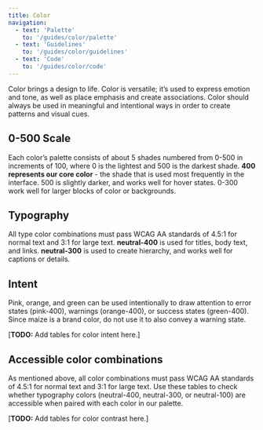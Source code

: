 ```yaml
---
title: Color
navigation:
  - text: 'Palette'
    to: '/guides/color/palette'
  - text: 'Guidelines'
    to: '/guides/color/guidelines'
  - text: 'Code'
    to: '/guides/color/code'
---
```



<Text lede>Color brings a design to life. Color is versatile; it’s used to express emotion and tone, as well as place emphasis and create associations. Color should always be used in meaningful and intentional ways in order to create patterns and visual cues.</Text>

## 0-500 Scale

Each color’s palette consists of about 5 shades numbered from 0-500 in increments of 100, where 0 is the lightest and 500 is the darkest shade. **400 represents our core color** - the shade that is used most frequently in the interface. 500 is slightly darker, and works well for hover states. 0-300 work well for larger blocks of color or backgrounds.

## Typography

All type color combinations must pass WCAG AA standards of 4.5:1 for normal text and 3:1 for large text. **neutral-400** is used for titles, body text, and links. **neutral-300** is used to create hierarchy, and works well for captions or details.

## Intent

Pink, orange, and green can be used intentionally to draw attention to error states (pink-400), warnings (orange-400), or success states (green-400). Since maize is a brand color, do not use it to also convey a warning state.

[**TODO:** Add tables for color intent here.]

## Accessible color combinations

As mentioned above, all color combinations must pass WCAG AA standards of 4.5:1 for normal text and 3:1 for large text. Use these tables to check whether typography colors (neutral-400, neutral-300, or neutral-100) are accessible when paired with each color in our palette.

[**TODO:** Add tables for color contrast here.]